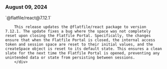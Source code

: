 ### August 09, 2024

<div style={{ display: "table", width: "auto" }}>

  <div style={{ display: "table-row", width: "auto" }}>
      <Snippet file="chips/wrappers.mdx" />
        <div style={{ float: "left", display: "table-column", paddingLeft: "30px", width: "calc(80% - 30px)" }}>
        `@flatfile/react@7.12.1`

        This release updates the @flatfile/react package to version 7.12.1. The update fixes a bug where the space was not completely reset upon closing the Flatfile Portal. Specifically, the changes ensure that when the Flatfile Portal is closed, the internal access token and session space are reset to their initial values, and the createSpace object is reset to its default state. This ensures a clean slate for the next time the Flatfile Portal is opened, preventing any unintended data or state from persisting between sessions.
        </div>

  </div>

</div>
